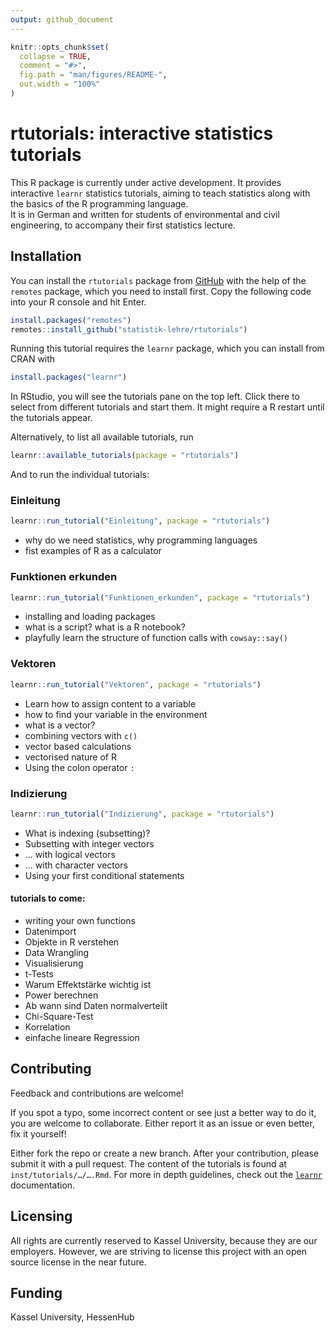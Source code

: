 ```yaml
---
output: github_document
---
```


<!-- README.md is generated from README.Rmd. Please edit that file -->

```r
knitr::opts_chunk$set(
  collapse = TRUE,
  comment = "#>",
  fig.path = "man/figures/README-",
  out.width = "100%"
)
```

# rtutorials: interactive statistics tutorials

<!-- badges: start -->

<!-- badges: end -->

This R package is currently under active development.
It provides interactive `learnr` statistics 
tutorials, aiming to teach 
statistics along with the basics of the R programming language.  
It is in German and written for students of environmental and civil engineering,
to accompany their first statistics lecture. 

## Installation

You can install the `rtutorials` package from [GitHub](https://github.com/) with 
the help of the `remotes` package, which you need to install first. 
Copy the following code into your R console and hit Enter. 

``` r
install.packages("remotes")
remotes::install_github("statistik-lehre/rtutorials")
```

Running this tutorial requires the `learnr` package, which you can install 
from CRAN with

```r
install.packages("learnr")
```

In RStudio, you will see the tutorials pane on the top left. Click there to
select from different tutorials and start them. 
It might require a R restart until the tutorials appear. 

Alternatively, to list all available tutorials, run

``` r
learnr::available_tutorials(package = "rtutorials")
```

And to run the individual tutorials:

### Einleitung

```r
learnr::run_tutorial("Einleitung", package = "rtutorials")
```
- why do we need statistics, why programming languages
- fist examples of R as a calculator


### Funktionen erkunden

```r
learnr::run_tutorial("Funktionen_erkunden", package = "rtutorials")
```

   - installing and loading packages
   - what is a script? what is a R notebook?
   - playfully learn the structure of function calls with `cowsay::say()`
   

### Vektoren

```r
learnr::run_tutorial("Vektoren", package = "rtutorials")
```

   - Learn how to assign content to a variable
   - how to find your variable in the environment
   - what is a vector?
   - combining vectors with `c()`
   - vector based calculations
   - vectorised nature of R 
   - Using the colon operator `:`

### Indizierung

```r
learnr::run_tutorial("Indizierung", package = "rtutorials")
```

   - What is indexing (subsetting)?
   - Subsetting with integer vectors
   - … with logical vectors
   - … with character vectors
   - Using your first conditional statements

#### tutorials to come:

- writing your own functions
- Datenimport
- Objekte in R verstehen 
- Data Wrangling
- Visualisierung
- t-Tests
- Warum Effektstärke wichtig ist
- Power berechnen
- Ab wann sind Daten normalverteilt
- Chi-Square-Test
- Korrelation
- einfache lineare Regression


## Contributing

Feedback and contributions are welcome!

If you spot a typo, some incorrect content or see just a better way to do it, you
are welcome to collaborate. Either report it as an issue or even better, fix it
yourself!

Either fork the repo or create a new branch. After your contribution, please 
submit it with a pull request. 
The content of the tutorials is found at `inst/tutorials/…/….Rmd`. 
For more in depth guidelines, check out the 
[`learnr`](https://rstudio.github.io/learnr/) documentation. 

## Licensing

All rights are currently reserved to Kassel University, because they are
our employers. However, we are striving to license this project with an open source license
in the near future. 

## Funding

Kassel University, HessenHub
